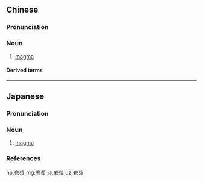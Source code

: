 {{also|岩浆}}
==Chinese==
{{zh-forms|s=岩浆}}

===Pronunciation===
{{zh-pron
|m=yánjiāng
|cat=n
}}

===Noun===
{{zh-noun}}

# [[magma]]

====Derived terms====
{{zh-der|岩漿岩}}

{{zh-cat|Geology}}

----

==Japanese==
{{ja-kanjitab|がん|しょう|yomi=o}}

===Pronunciation===
{{ja-pron|yomi=kanon|がんしょう|acc=0|acc_ref=DJR}}

===Noun===
{{ja-noun|がんしょう|hhira=がんしやう}}

# {{lb|ja|geology|sort=かんしょう'}} [[magma]]

===References===
<references/>

[[hu:岩漿]]
[[mg:岩漿]]
[[ja:岩漿]]
[[uz:岩漿]]